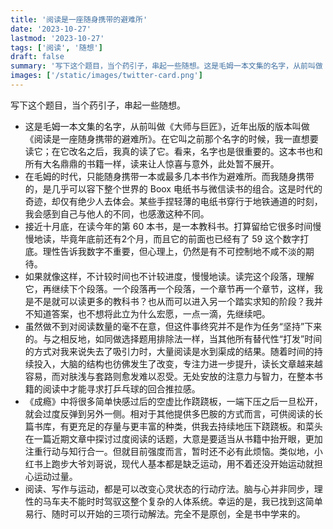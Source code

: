 ```yaml
---
title: '阅读是一座随身携带的避难所'
date: '2023-10-27'
lastmod: '2023-10-27'
tags: ['阅读', '随想']
draft: false
summary: '写下这个题目，当个药引子，串起一些随想。这是毛姆一本文集的名字，从前叫做《大师与巨匠》，近年出版的版本叫做《阅读是一座随身携带的避难所》。在它叫之前那个名字的时候，我一直想要读它；在它改名之后，我真的读了它。看来，名字也是很重要的。'
images: ['/static/images/twitter-card.png']
---
```


写下这个题目，当个药引子，串起一些随想。

- 这是毛姆一本文集的名字，从前叫做《大师与巨匠》，近年出版的版本叫做《阅读是一座随身携带的避难所》。在它叫之前那个名字的时候，我一直想要读它；在它改名之后，我真的读了它。看来，名字也是很重要的。这本书也和所有大名鼎鼎的书籍一样，读来让人惊喜与意外，此处暂不展开。
- 在毛姆的时代，只能随身携带一本或最多几本书作为避难所。而我随身携带的，是几乎可以容下整个世界的 Boox 电纸书与微信读书的组合。这是时代的奇迹，却仅有绝少人去体会。某些手捏轻薄的电纸书穿行于地铁通道的时刻，我会感到自己与他人的不同，也感激这种不同。
- 接近十月底，在读今年的第 60 本书，是一本教科书。打算留给它很多时间慢慢地读，毕竟年底前还有2个月，而且它的前面也已经有了 59 这个数字打底。理性告诉我数字不重要，但心理上，仍然是有不可控制地不咸不淡的期待。
- 如果就像这样，不计较时间也不计较进度，慢慢地读。读完这个段落，理解它，再继续下个段落。一个段落再一个段落，一个章节再一个章节，这样，我是不是就可以读更多的教科书？也从而可以进入另一个踏实求知的阶段？我并不知道答案，也不想将此立为什么宏愿，一点一滴，先继续吧。
- 虽然做不到对阅读数量的毫不在意，但这件事终究并不是作为任务“坚持”下来的。与之相反地，如同做选择题用排除法一样，当其他所有替代性“打发”时间的方式对我来说失去了吸引力时，大量阅读是水到渠成的结果。随着时间的持续投入，大脑的结构也彷佛发生了改变，专注力进一步提升，读长文章越来越容易，而对肤浅与套路则愈发难以忍受。无处安放的注意力与智力，在整本书籍的阅读中才能寻求打乒乓球的回合推拉感。
- 《成瘾》中将很多简单快感过后的空虚比作跷跷板，一端下压之后一旦松开，就会过度反弹到另外一侧。相对于其他提供多巴胺的方式而言，可供阅读的长篇书库，有更充足的存量与更丰富的种类，供我去持续地压下跷跷板。和菜头在一篇近期文章中探讨过度阅读的话题，大意是要适当从书籍中抬开眼，更加注重行动与知行合一。但就目前强度而言，暂时还不必有此烦恼。类似地，小红书上跑步大爷刘哥说，现代人基本都是缺乏运动，用不着还没开始运动就担心运动过量。
- 阅读、写作与运动，都是可以改变心灵状态的行动疗法。脑与心并非同步，理性的马车夫不能时时驾驭这整个复杂的人体系统。幸运的是，我已找到这简单易行、随时可以开始的三项行动解法。完全不是原创，全是书中学来的。
